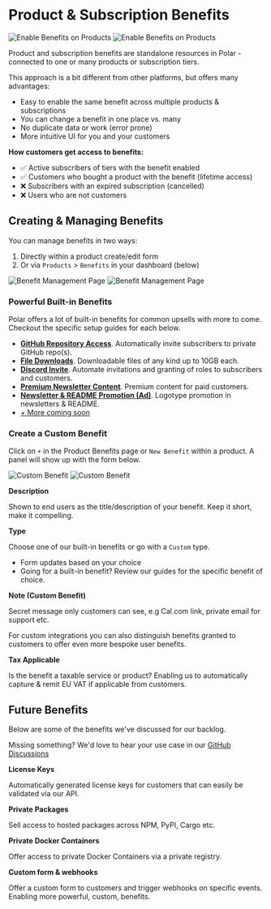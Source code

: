 # Product & Subscription Benefits

![Enable Benefits on Products](./benefits.light.png)
![Enable Benefits on Products](./benefits.dark.png)

Product and subscription benefits are standalone resources in Polar - connected to one or many products or subscription tiers.

This approach is a bit different from other platforms, but offers many advantages:
- Easy to enable the same benefit across multiple products & subscriptions
- You can change a benefit in one place vs. many
- No duplicate data or work (error prone)
- More intuitive UI for you and your customers

**How customers get access to benefits:**
- ✅ Active subscribers of tiers with the benefit enabled
- ✅ Customers who bought a product with the benefit (lifetime access)
- ❌ Subscribers with an expired subscription (cancelled)
- ❌ Users who are not customers

## Creating & Managing Benefits

You can manage benefits in two ways:
1. Directly within a product create/edit form
2. Or via `Products` > `Benefits` in your dashboard (below)

![Benefit Management Page](./manage.light.png)
![Benefit Management Page](./manage.dark.png)

### Powerful Built-in Benefits

Polar offers a lot of built-in benefits for common upsells with more to come. Checkout the specific setup guides for each below.

- [**GitHub Repository Access**](/docs/benefits/github-repositories). Automatically invite subscribers to private GitHub repo(s).
- [**File Downloads**](/docs/benefits/file-downloads). Downloadable files of any kind up to 10GB each.
- [**Discord Invite**](/docs/benefits/discord). Automate invitations and granting of roles to subscribers and customers.
- [**Premium Newsletter Content**](/docs/benefits/newsletter). Premium content for paid customers.
- [**Newsletter & README Promotion (Ad)**](/docs/benefits/ads). Logotype promotion in newsletters & README.
- [+ More coming soon](#future-benefits)

### Create a Custom Benefit

Click on `+` in the Product Benefits page or `New Benefit` within a product. A panel will show up with the form below.

![Custom Benefit](./benefit-custom.light.png)
![Custom Benefit](./benefit-custom.dark.png)

**Description**

Shown to end users as the title/description of your benefit. Keep it short, make it compelling.

**Type**

Choose one of our built-in benefits or go with a `Custom` type.
- Form updates based on your choice
- Going for a built-in benefit? Review our guides for the specific benefit of choice.

**Note (Custom Benefit)**

Secret message only customers can see, e.g Cal.com link, private email for support etc.

For custom integrations you can also distinguish benefits granted to customers to offer even more bespoke user benefits.

**Tax Applicable**

Is the benefit a taxable service or product? Enabling us to automatically capture & remit EU VAT if applicable from customers.

## Future Benefits

Below are some of the benefits we've discussed for our backlog.

Missing something? We'd love to hear your use case in our [GitHub Discussions](https://github.com/orgs/polarsource/discussions/categories/feature-requests)

**License Keys**

Automatically generated license keys for customers that can easily be validated via our API.

**Private Packages**

Sell access to hosted packages across NPM, PyPI, Cargo etc.

**Private Docker Containers**

Offer access to private Docker Containers via a private registry.

**Custom form & webhooks**

Offer a custom form to customers and trigger webhooks on specific events. Enabling more powerful, custom, benefits.
